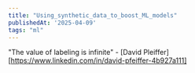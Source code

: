 ```yaml
---
title: "Using_synthetic_data_to_boost_ML_models"
publishedAt: '2025-04-09'
tags: "ml"
---
```


"The value of labeling is infinite" - [David Pleiffer][https://www.linkedin.com/in/david-pfeiffer-4b927a111]